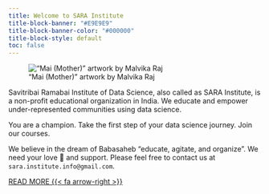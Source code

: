 ```yaml
---
title: Welcome to SARA Institute
title-block-banner: "#E9E9E9"
title-block-banner-color: "#000000"
title-block-style: default
toc: false
---
```


!["Mai (Mother)" artwork by Malvika Raj](images/sa.jpg)

Savitribai Ramabai Institute of Data Science, also called as SARA Institute, is a non-profit educational organization in India. We educate and empower under-represented communities using data science.

You are a champion. Take the first step of your data science journey. Join our courses.

We believe in the dream of Babasaheb "educate, agitate, and organize". We need your love 💙 and support. Please feel free to contact us at `sara.institute.info@gmail.com`.

[READ MORE {{< fa arrow-right >}}](https://saraedu.netlify.app/about.html)

